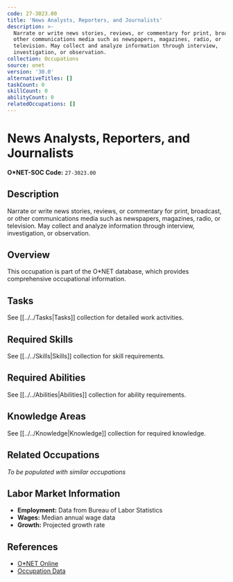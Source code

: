 ```yaml
---
code: 27-3023.00
title: 'News Analysts, Reporters, and Journalists'
description: >-
  Narrate or write news stories, reviews, or commentary for print, broadcast, or
  other communications media such as newspapers, magazines, radio, or
  television. May collect and analyze information through interview,
  investigation, or observation.
collection: Occupations
source: onet
version: '30.0'
alternativeTitles: []
taskCount: 0
skillCount: 0
abilityCount: 0
relatedOccupations: []
---
```

# News Analysts, Reporters, and Journalists

**O*NET-SOC Code:** `27-3023.00`

## Description

Narrate or write news stories, reviews, or commentary for print, broadcast, or other communications media such as newspapers, magazines, radio, or television. May collect and analyze information through interview, investigation, or observation.

## Overview

This occupation is part of the O*NET database, which provides comprehensive occupational information.

## Tasks

See [[../../Tasks|Tasks]] collection for detailed work activities.

## Required Skills

See [[../../Skills|Skills]] collection for skill requirements.

## Required Abilities

See [[../../Abilities|Abilities]] collection for ability requirements.

## Knowledge Areas

See [[../../Knowledge|Knowledge]] collection for required knowledge.

## Related Occupations

*To be populated with similar occupations*

## Labor Market Information

- **Employment:** Data from Bureau of Labor Statistics
- **Wages:** Median annual wage data
- **Growth:** Projected growth rate

## References

- [O*NET Online](https://www.onetonline.org/link/summary/27-3023.00)
- [Occupation Data](https://www.onetcenter.org/)
